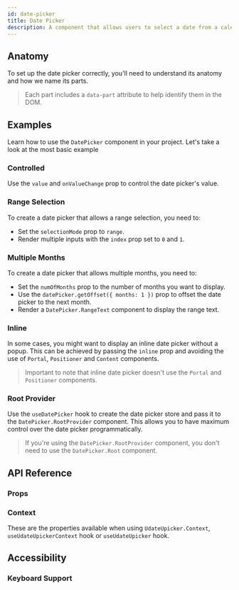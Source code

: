 ```yaml
---
id: date-picker
title: Date Picker
description: A component that allows users to select a date from a calendar.
---
```


<ComponentPreview id="DatePicker" />

## Anatomy

To set up the date picker correctly, you'll need to understand its anatomy and how we name its parts.

> Each part includes a `data-part` attribute to help identify them in the DOM.

<Anatomy id="date-picker" />

## Examples

Learn how to use the `DatePicker` component in your project. Let's take a look at the most basic example

<Example id="basic" />

### Controlled

Use the `value` and `onValueChange` prop to control the date picker's value.

<Example id="controlled" />

### Range Selection

To create a date picker that allows a range selection, you need to:

- Set the `selectionMode` prop to `range`.
- Render multiple inputs with the `index` prop set to `0` and `1`.

<Example id="range" />

### Multiple Months

To create a date picker that allows multiple months, you need to:

- Set the `numOfMonths` prop to the number of months you want to display.
- Use the `datePicker.getOffset({ months: 1 })` prop to offset the date picker to the next month.
- Render a `DatePicker.RangeText` component to display the range text.

<Example id="multiple-months" />

### Inline

In some cases, you might want to display an inline date picker without a popup. This can be achieved by passing the
`inline` prop and avoiding the use of `Portal`, `Positioner` and `Content` components.

> Important to note that inline date picker doesn't use the `Portal` and `Positioner` components.

<Example id="inline" />

### Root Provider

Use the `useDatePicker` hook to create the date picker store and pass it to the `DatePicker.RootProvider` component.
This allows you to have maximum control over the date picker programmatically.

<Example id="root-provider" />

> If you're using the `DatePicker.RootProvider` component, you don't need to use the `DatePicker.Root` component.

## API Reference

### Props

<ComponentTypes id="date-picker" />

### Context

These are the properties available when using `UdateUpicker.Context`, `useUdateUpickerContext` hook or `useUdateUpicker` hook.

<ContextType id="date-picker" />

## Accessibility

### Keyboard Support

<KeyBindingsTable id="date-picker" />
